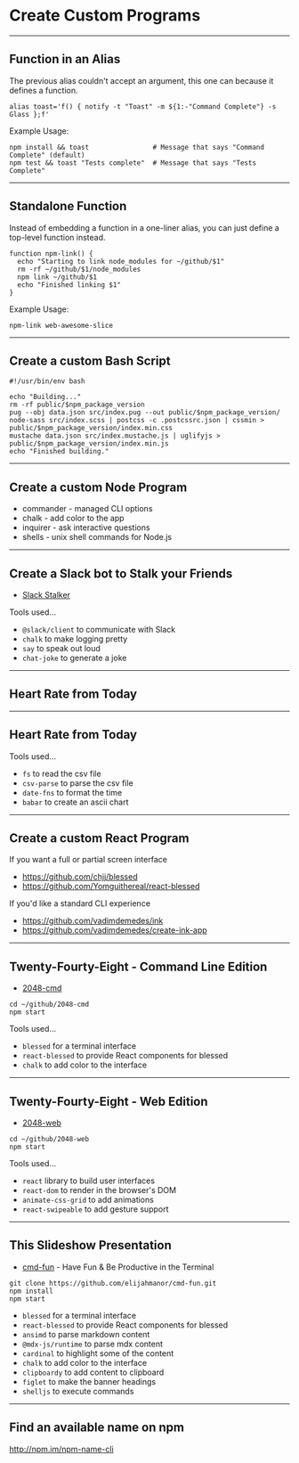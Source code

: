 # Create Custom Programs

---

## Function in an Alias

The previous alias couldn't accept an argument, this one can because it defines a function.

```
alias toast='f() { notify -t "Toast" -m ${1:-"Command Complete"} -s Glass };f'
```

Example Usage:

```
npm install && toast                # Message that says "Command Complete" (default)
npm test && toast "Tests complete"  # Message that says "Tests Complete"
```

---

## Standalone Function

Instead of embedding a function in a one-liner alias, you can just define a top-level function instead.

```
function npm-link() {
  echo "Starting to link node_modules for ~/github/$1"
  rm -rf ~/github/$1/node_modules
  npm link ~/github/$1
  echo "Finished linking $1"
}
```

Example Usage:

```
npm-link web-awesome-slice
```

---

## Create a custom Bash Script

```
#!/usr/bin/env bash

echo "Building..."
rm -rf public/$npm_package_version
pug --obj data.json src/index.pug --out public/$npm_package_version/
node-sass src/index.scss | postcss -c .postcssrc.json | cssmin > public/$npm_package_version/index.min.css
mustache data.json src/index.mustache.js | uglifyjs > public/$npm_package_version/index.min.js
echo "Finished building."
```

---

## Create a custom Node Program

-   commander - managed CLI options
-   chalk - add color to the app
-   inquirer - ask interactive questions
-   shells - unix shell commands for Node.js

---

## Create a Slack bot to Stalk your Friends

-   [Slack Stalker](https://gist.github.com/elijahmanor/935559868675c7c22b7c0da6721a57cd)

Tools used...

-   `@slack/client` to communicate with Slack
-   `chalk` to make logging pretty
-   `say` to speak out loud
-   `chat-joke` to generate a joke

---

## Heart Rate from Today

<HeartRate top={5} left={4} src="heartrate-2019-11-18.csv" />

---

## Heart Rate from Today

Tools used...

-   `fs` to read the csv file
-   `csv-parse` to parse the csv file
-   `date-fns` to format the time
-   `babar` to create an ascii chart

---

## Create a custom React Program

If you want a full or partial screen interface

-   https://github.com/chjj/blessed
-   https://github.com/Yomguithereal/react-blessed

If you'd like a standard CLI experience

-   https://github.com/vadimdemedes/ink
-   https://github.com/vadimdemedes/create-ink-app

---

## Twenty-Fourty-Eight - Command Line Edition

-   [2048-cmd](https://github.com/elijahmanor/2048-cmd)

```
cd ~/github/2048-cmd
npm start
```

Tools used...

-   `blessed` for a terminal interface
-   `react-blessed` to provide React components for blessed
-   `chalk` to add color to the interface

---

## Twenty-Fourty-Eight - Web Edition

-   [2048-web](https://github.com/elijahmanor/2048-web)

```
cd ~/github/2048-web
npm start
```

Tools used...

-   `react` library to build user interfaces
-   `react-dom` to render in the browser's DOM
-   `animate-css-grid` to add animations
-   `react-swipeable` to add gesture support

---

## This Slideshow Presentation

-   [cmd-fun](https://github.com/elijahmanor/cmd-fun) - Have Fun & Be Productive in the Terminal

```
git clone https://github.com/elijahmanor/cmd-fun.git
npm install
npm start
```

-   `blessed` for a terminal interface
-   `react-blessed` to provide React components for blessed
-   `ansimd` to parse markdown content
-   `@mdx-js/runtime` to parse mdx content
-   `cardinal` to highlight some of the content
-   `chalk` to add color to the interface
-   `clipboardy` to add content to clipboard
-   `figlet` to make the banner headings
-   `shelljs` to execute commands

---

## Find an available name on npm

http://npm.im/npm-name-cli
